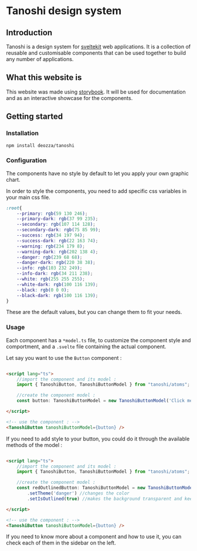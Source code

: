 # Tanoshi design system

## Introduction

Tanoshi is a design system for [sveltekit](https://kit.svelte.dev/) web applications. It is a collection of reusable and customisable components that can be used together to build any number of applications.

## What this website is

This website was made using [storybook](https://storybook.js.org/). It will be used for documentation and as an interactive showcase for the components.

## Getting started

### Installation

```bash
npm install deozza/tanoshi
```

### Configuration

The components have no style by default to let you apply your own graphic chart.

In order to style the components, you need to add specific css variables in your main css file.

```css
:root{
    --primary: rgb(59 130 246);
    --primary-dark: rgb(37 99 235);
    --secondary: rgb(107 114 128);
    --secondary-dark: rgb(75 85 99);
    --success: rgb(34 197 94);
    --success-dark: rgb(22 163 74);
    --warning: rgb(234 179 8);
    --warning-dark: rgb(202 138 4);
    --danger: rgb(239 68 68);
    --danger-dark: rgb(220 38 38);
    --info: rgb(103 232 249);
    --info-dark: rgb(34 211 238);
    --white: rgb(255 255 255);
    --white-dark: rgb(100 116 139);
    --black: rgb(0 0 0);
    --black-dark: rgb(100 116 139);
}
```

These are the default values, but you can change them to fit your needs.

### Usage

Each component has a `*model.ts` file, to customize the component style and comportment, and a `.svelte` file containing the actual component. 

Let say you want to use the `Button` component :

```html

<script lang="ts">
    //import the component and its model :
    import { TanoshiButton, TanoshiButtonModel } from "tanoshi/atoms";

    //create the component model :
    const button: TanoshiButtonModel = new TanoshiButtonModel('Click me');

</script>

<!-- use the component : -->
<TanoshiButton tanoshiButtonModel={button} />

```

If you need to add style to your button, you could do it through the available methods of the model : 

```html

<script lang="ts">
    //import the component and its model :
    import { TanoshiButton, TanoshiButtonModel } from "tanoshi/atoms";

    //create the component model :
    const redOutlinedButton: TanoshiButtonModel = new TanoshiButtonModel('Click me')
        .setTheme('danger') //changes the color
        .setIsOutlined(true) //makes the background transparent and keeps only the border

</script>

<!-- use the component : -->
<TanoshiButton tanoshiButtonModel={button} />

```

If you need to know more about a component and how to use it, you can check each of them in the sidebar on the left.